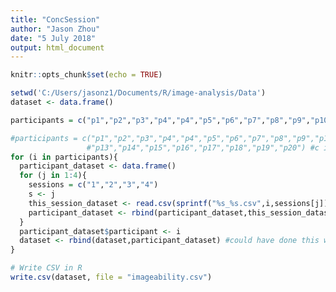 ```yaml
---
title: "ConcSession"
author: "Jason Zhou"
date: "5 July 2018"
output: html_document
---
```


```r
knitr::opts_chunk$set(echo = TRUE)
```



```r

setwd('C:/Users/jasonz1/Documents/R/image-analysis/Data')
dataset <- data.frame()

participants = c("p1","p2","p3","p4","p4","p5","p6","p7","p8","p9","p10","p11","p12","p13","p15","p16","p17","p18","p19","p20") 

#participants = c("p1","p2","p3","p4","p4","p5","p6","p7","p8","p9","p10","p11","p12",
                 #"p13","p14","p15","p16","p17","p18","p19","p20") #c is vector, list is v general
for (i in participants){
  participant_dataset <- data.frame()
  for (j in 1:4){
    sessions = c("1","2","3","4")
    s <- j
    this_session_dataset <- read.csv(sprintf("%s_%s.csv",i,sessions[j]))
    participant_dataset <- rbind(participant_dataset,this_session_dataset)
  }
  participant_dataset$participant <- i
  dataset <- rbind(dataset,participant_dataset) #could have done this with lists, but because its all the same, we are doing it with one big dataset, added a new variable that identifies.
}

# Write CSV in R
write.csv(dataset, file = "imageability.csv")

```

